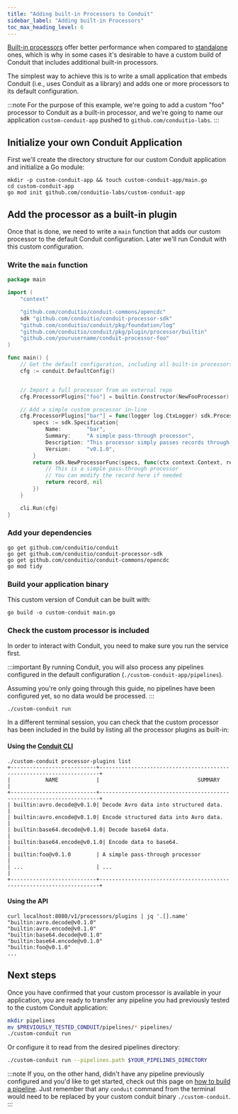 ```yaml
---
title: "Adding built-in Processors to Conduit"
sidebar_label: "Adding built-in Processors"
toc_max_heading_level: 6
---
```


[Built-in processors](/docs/core-concepts#processor) offer better performance when compared to [standalone](/docs/developing/processors) ones,
which is why in some cases it's desirable to have a custom build of Conduit that
includes additional built-in processors.

The simplest way to achieve this is to write a small application that embeds
Conduit (i.e., uses Conduit as a library) and adds one or more processors to its
default configuration.

:::note
For the purpose of this example, we're going to add a custom "foo" processor to Conduit as a built-in processor, and we're going to name our application `custom-conduit-app` pushed to `github.com/conduitio-labs`.
:::

## Initialize your own Conduit Application

First we'll create the directory structure for our custom Conduit application and initialize a Go module:

```shell
mkdir -p custom-conduit-app && touch custom-conduit-app/main.go
cd custom-conduit-app
go mod init github.com/conduitio-labs/custom-conduit-app
```

## Add the processor as a built-in plugin

Once that is done, we need to write a `main` function that adds our custom processor to the default Conduit configuration. Later we'll run Conduit with this custom configuration.

### Write the `main` function

```go title="custom-conduit-app/main.go"
package main

import (
	"context"

	"github.com/conduitio/conduit-commons/opencdc"
	sdk "github.com/conduitio/conduit-processor-sdk"
	"github.com/conduitio/conduit/pkg/foundation/log"
	"github.com/conduitio/conduit/pkg/plugin/processor/builtin"
	"github.com/yourusername/conduit-processor-foo"
)

func main() {
	// Get the default configuration, including all built-in processors
	cfg := conduit.DefaultConfig()


	// Import a full processor from an external repo
	cfg.ProcessorPlugins["foo"] = builtin.Constructor(NewFooProcessor)

	// Add a simple custom processor in-line
	cfg.ProcessorPlugins["bar"] = func(logger log.CtxLogger) sdk.Processor {
		specs := sdk.Specification{
			Name:        "bar",
			Summary:     "A simple pass-through processor",
			Description: "This processor simply passes records through without modification",
			Version:     "v0.1.0",
		}
		return sdk.NewProcessorFunc(specs, func(ctx context.Context, record opencdc.Record) (opencdc.Record, error) {
			// This is a simple pass-through processor
			// You can modify the record here if needed
			return record, nil
		})
	}

	cli.Run(cfg)
}
```

### Add your dependencies

```shell
go get github.com/conduitio/conduit
go get github.com/conduitio/conduit-processor-sdk
go get github.com/conduitio/conduit-commons/opencdc
go mod tidy
```

### Build your application binary

This custom version of Conduit can be built with:

```shell title="custom-conduit-app"
go build -o custom-conduit main.go
```

### Check the custom processor is included

In order to interact with Conduit, you need to make sure you run the service first.

:::important
By running Conduit, you will also process any pipelines configured in the default configuration (`./custom-conduit-app/pipelines`).

Assuming you're only going through this guide, no pipelines have been configured yet, so no data would be processed.
:::

```shell title="custom-conduit-app"
./custom-conduit run
```

In a different terminal session, you can check that the custom processor has been
included in the build by listing all the processor plugins as built-in:

#### Using the [Conduit CLI](/docs/cli)

```shell title="custom-conduit-app"
./custom-conduit processor-plugins list
+---------------------------+----------------------------------------------------------------------+
|           NAME            |                               SUMMARY                                |
+---------------------------+----------------------------------------------------------------------+
| builtin:avro.decode@v0.1.0| Decode Avro data into structured data.                               |
| builtin:avro.encode@v0.1.0| Encode structured data into Avro data.                               |
| builtin:base64.decode@v0.1.0| Decode base64 data.                                               |
| builtin:base64.encode@v0.1.0| Encode data to base64.                                            |
| builtin:foo@v0.1.0        | A simple pass-through processor                                      |
| ...                       | ...                                                                  |
+---------------------------+----------------------------------------------------------------------+
```

#### Using the API

```shell
curl localhost:8080/v1/processors/plugins | jq '.[].name'
"builtin:avro.decode@v0.1.0"
"builtin:avro.encode@v0.1.0"
"builtin:base64.decode@v0.1.0"
"builtin:base64.encode@v0.1.0"
"builtin:foo@v0.1.0"
...
```

## Next steps

Once you have confirmed that your custom processor is available in your application, you are ready to transfer any pipeline you had previously tested to the custom Conduit application:

```bash title="custom-conduit-app"
mkdir pipelines
mv $PREVIOUSLY_TESTED_CONDUIT/pipelines/* pipelines/
./custom-conduit run
```

Or configure it to read from the desired pipelines directory:

```bash title="custom-conduit-app"
./custom-conduit run --pipelines.path $YOUR_PIPELINES_DIRECTORY
```

:::note
If you, on the other hand, didn't have any pipeline previously configured and you'd like to get started, check out this page on [how to build a pipeline](/docs/getting-started#build-a-pipeline). Just remember that any `conduit` command from the terminal would need to be replaced by your custom conduit binary `./custom-conduit`.
:::
